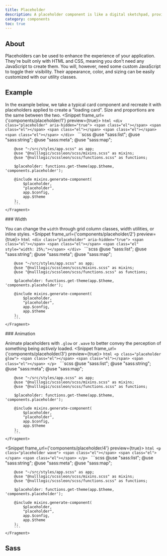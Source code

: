```yaml
---
title: Placeholder
description: A placeholder component is like a digital sketchpad, providing a temporary space for users to fill in with their own content. It's a handy tool that helps users understand what kind of information is expected, without feeling overwhelmed by a blank page. With a placeholder component, you can easily guide users through your website, without having to worry about getting lost in the digital wilderness.
category: components
toc: true
---
```


## About

Placeholders can be used to enhance the experience of your application. They're built only with HTML and CSS, meaning you don't need any JavaScript to create them. You will, however, need some custom JavaScript to toggle their visibility. Their appearance, color, and sizing can be easily customized with our utility classes.

## Example

In the example below, we take a typical card component and recreate it with placeholders applied to create a "loading card". Size and proportions are the same between the two.
<Snippet frame_url={'components/placeholder/1'} preview={true}>
    <Fragment slot="html">
        ```html
        <div class="placeholder" aria-hidden="true">
            <span class="el"></span>
            <span class="el"></span>
            <span class="el"></span>
            <span class="el"></span>
            <span class="el"></span>
        </div>
        ```
    </Fragment>
    <Fragment slot="scss">
        ```scss
        @use "sass:list";
        @use "sass:string";
        @use "sass:meta";
        @use "sass:map";

        @use "~/src/styles/app.scss" as app;
        @use "@nulllogic/scssleon/scss/mixins.scss" as mixins;
        @use "@nulllogic/scssleon/scss/functions.scss" as functions;

        $placeholder: functions.get-theme(app.$theme, 'components.placeholder');

        @include mixins.generate-component(
            $placeholder,
            "placeholder",
            app.$config,
            app.$theme
        );
        ```
    </Fragment>
</Snippet>
### Width

You can change the `width` through grid column classes, width utilities, or inline styles.
<Snippet frame_url={'components/placeholder/2'} preview={true}>
    <Fragment slot="html">
        ```html
        <div class="placeholder" aria-hidden="true">
            <span class="el"></span>
            <span class="el"></span>
            <span class="el" style="width: 25%;"></span>
        </div>
        ```
    </Fragment>
    <Fragment slot="scss">
        ```scss
        @use "sass:list";
        @use "sass:string";
        @use "sass:meta";
        @use "sass:map";

        @use "~/src/styles/app.scss" as app;
        @use "@nulllogic/scssleon/scss/mixins.scss" as mixins;
        @use "@nulllogic/scssleon/scss/functions.scss" as functions;

        $placeholder: functions.get-theme(app.$theme, 'components.placeholder');

        @include mixins.generate-component(
            $placeholder,
            "placeholder",
            app.$config,
            app.$theme
        );
        ```
    </Fragment>
</Snippet>
### Animation

Animate placeholders with `.glow` or `.wave` to better convey the perception of something being _actively_ loaded.
<Snippet frame_url={'components/placeholder/3'} preview={true}>
    <Fragment slot="html">
        ```html
        <p class="placeholder glow">
            <span class="el"></span>
            <span class="el"></span>
            <span class="el"></span>
        </p>
        ```
    </Fragment>
    <Fragment slot="scss">
        ```scss
        @use "sass:list";
        @use "sass:string";
        @use "sass:meta";
        @use "sass:map";

        @use "~/src/styles/app.scss" as app;
        @use "@nulllogic/scssleon/scss/mixins.scss" as mixins;
        @use "@nulllogic/scssleon/scss/functions.scss" as functions;

        $placeholder: functions.get-theme(app.$theme, 'components.placeholder');

        @include mixins.generate-component(
            $placeholder,
            "placeholder",
            app.$config,
            app.$theme
        );
        ```
    </Fragment>
</Snippet>

<Snippet frame_url={'components/placeholder/4'} preview={true}>
    <Fragment slot="html">
        ```html
        <p class="placeholder wave">
            <span class="el"></span>
            <span class="el"></span>
            <span class="el"></span>
        </p>
        ```
    </Fragment>
    <Fragment slot="scss">
        ```scss
        @use "sass:list";
        @use "sass:string";
        @use "sass:meta";
        @use "sass:map";

        @use "~/src/styles/app.scss" as app;
        @use "@nulllogic/scssleon/scss/mixins.scss" as mixins;
        @use "@nulllogic/scssleon/scss/functions.scss" as functions;

        $placeholder: functions.get-theme(app.$theme, 'components.placeholder');

        @include mixins.generate-component(
            $placeholder,
            "placeholder",
            app.$config,
            app.$theme
        );
        ```
    </Fragment>
</Snippet>

## Sass
